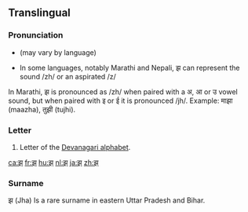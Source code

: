 {{Devanagari character info|hex=91d|name=DEVANAGARI LETTER JHA|image=[[File:Deva-झ-order.gif|100px]]}}
==Translingual==

===Pronunciation===
* {{IPA|/dʒʱə/|lang=mul}} (may vary by language)
* In some languages, notably Marathi and Nepali, झ can represent the sound /zh/ or an aspirated /z/ 
In Marathi, झ is pronounced as /zh/ when paired with a अ, आ or उ vowel sound, but when paired with इ or ई it is pronounced /jh/. 
Example: माझा (maazha), तुझी (tujhi).

===Letter===
{{mul-Deva|jha}}

# Letter of the [[Devanagari alphabet]].

[[ca:झ]]
[[fr:झ]]
[[hu:झ]]
[[nl:झ]]
[[ja:झ]]
[[zh:झ]]

===Surname===
झ (Jha) Is a rare surname in eastern Uttar Pradesh and Bihar.